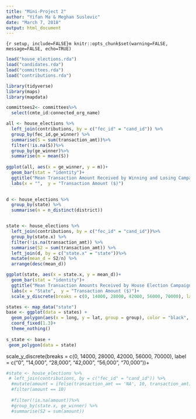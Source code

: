 ```yaml
---
title: "Mini-Project 2"
author: "Yifan Ma & Meghan Suslovic"
date: "March 7, 2018"
output: html_document
---
```



```{r setup, include=FALSE}m
knitr::opts_chunk$set(warning=FALSE, message=FALSE, echo=TRUE)
```


```r
load("house_elections.rda")
load("candidates.rda")
load("committees.rda")
load("contributions.rda")
```

```r
library(tidyverse)
library(maps)
library(mapdata)
```

```r
committees2<- committees%>%
  select(cmte_id:connected_org_name)

all <- house_elections %>%
  left_join(contributions, by = c("fec_id" = "cand_id")) %>%
  group_by(fec_id,ge_winner) %>%
  summarise(S = sum(transaction_amt))%>%
  filter(!is.na(S))%>%
  group_by(ge_winner)%>%
  summarise(m = mean(S))
  
ggplot(all, aes(x = ge_winner, y = m))+
  geom_bar(stat = "identity")+
  ggtitle("Mean Transaction Amount Received by Winning and Losing Campaigns")+
  labs(x = "",  y = "Transaction Amount ($)")
  
```


```r
d <- house_elections %>%
  group_by(state) %>%
  summarise(n = n_distinct(district))


state <- house_elections %>%
  left_join(contributions, by = c("fec_id" = "cand_id"))%>%
  group_by(state.x) %>%
  filter(!is.na(transaction_amt)) %>%
  summarise(S2 = sum(transaction_amt)) %>%
  left_join(d, by = c("state.x" = "state"))%>%
  mutate(mean_d = S2/n) %>%
  arrange(desc(mean_d))

ggplot(state, aes(x = state.x, y = mean_d))+
  geom_bar(stat = "identity")+
  ggtitle("Mean Transaction Amounts Received by House Election Campaigns by State")+
  labs(x = "State",  y = "Transaction Amount ($)")+
  scale_y_discrete(breaks = c(0, 14000, 28000, 42000, 56000, 70000), label = c("0", "14,000", "28,000", "42,000", "56,000", "70,000"))
```

```r
states <- map_data("state")
base <- ggplot(data = states) + 
  geom_polygon(aes(x = long, y = lat, group = group), color = "black", fill = "gray")+
  coord_fixed(1.3)+
  theme_nothing()
  
s_state <- base +
 geom_polygon(data = state)


```




scale_y_discrete(breaks = c(0, 14000, 28000, 42000, 56000, 70000), label = c("0", "14,000", "28,000", "42,000", "56,000", "70,000"))+









```r
#state <- house_elections %>%
 # left_join(contributions, by = c("fec_id" = "cand_id")) %>%
  #mutate(amount = ifelse(transaction_amt == 'NA', 10, transaction_amt))%>%
  #filter(amount == 10)
   
  #filter(!is.na(amount))%>%
  #group_by(state.x, ge_winner) %>%
  #summarise(S2 = sum(amount))
```
